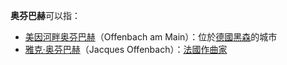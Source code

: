 '''奥芬巴赫'''可以指：
* [[美因河畔奥芬巴赫|美因河畔奥芬巴赫]]（Offenbach am Main）：位於[[德國|德國]][[黑森|黑森]]的城市
* [[雅克·奥芬巴赫|雅克·奥芬巴赫]]（Jacques Offenbach）：[[法國|法國]][[作曲家|作曲家]]

{{消歧義|A|Cat=四字譯名消歧義}}